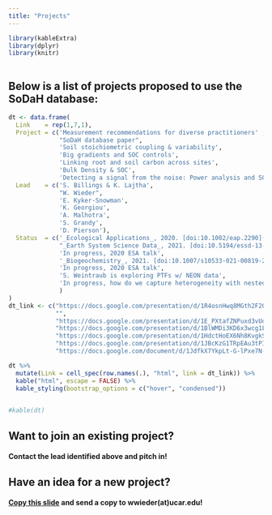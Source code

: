 ```yaml
---
title: "Projects"
---
```

```r
library(kableExtra)
library(dplyr)
library(knitr)
            
```

## Below is a list of projects proposed to use the SoDaH database:  

```r
dt <- data.frame(
  Link    = rep(1,7,1),
  Project = c('Measurement recommendations for diverse practitioners' ,
              "SoDaH database paper",
              'Soil stoichiometric coupling & variability',
              'Big gradients and SOC controls', 
              'Linking root and soil carbon across sites',
              'Bulk Density & SOC', 
              'Detecting a signal from the noise: Power analysis and SOC variability'),
  Lead    = c('S. Billings & K. Lajtha',
              "W. Wieder", 
              'E. Kyker-Snowman',
              'K. Georgiou', 
              'A. Malhotra',
              'S. Grandy', 
              'D. Pierson'),
  Status  = c('_Ecological Applications_, 2020. [doi:10.1002/eap.2290](https://esajournals.onlinelibrary.wiley.com/doi/10.1002/eap.2290)', 
              "_Earth System Science Data_, 2021. [doi:10.5194/essd-13-1843-2021](https://essd.copernicus.org/articles/13/1843/2021/essd-13-1843-2021.pdf)", 
              'In progress, 2020 ESA talk',
              '_Biogeochemistry_, 2021. [doi:10.1007/s10533-021-00819-2](https://link.springer.com/article/10.1007/s10533-021-00819-2).', 
              'In progress, 2020 ESA talk',
              'S. Weintraub is exploring PTFs w/ NEON data', 
              'In progress, how do we capture heterogeneity with nested design?'
              )
)
dt_link <- c("https://docs.google.com/presentation/d/1R4osnHwq8MGth2F2OKbfX4OsG7G2jvYw7oq8JSPDXJc/edit?usp=sharing",
             "",
             "https://docs.google.com/presentation/d/1E_PXtafZNPuxd3vUdz4fBon1JKY7uyhgHquqwyDAMdQ/edit?usp=sharing",
             "https://docs.google.com/presentation/d/1BlWMDi3KD6x3wcg1LtHeMIde6IkR5QsornIPU6mhyFo/edit?usp=sharing",
             "https://docs.google.com/presentation/d/1HdctHoEX6Nh8KvgkS4uS6Ss6I3sa0izC9-nXgt_l_Oo/edit?usp=sharing",
             "https://docs.google.com/presentation/d/1JBcKzG1TRpEAu3tPIfjqy7jvJIOusw0paH4FtfBP0lA/edit?usp=sharing",
             "https://docs.google.com/document/d/1JdfkX7YkpLt-G-lPxe7N-FZ9rsNybKPbhmpfb-mxAcc/edit?usp=sharing")

dt %>% 
  mutate(Link = cell_spec(row.names(.), "html", link = dt_link)) %>%
  kable("html", escape = FALSE) %>%
  kable_styling(bootstrap_options = c("hover", "condensed")) 

            
#kable(dt)
```

## Want to join an existing project?
#### Contact the lead identified above and pitch in!  

## Have an idea for a new project?  
#### [Copy this slide](https://docs.google.com/presentation/d/1ozAdynewJ8lZcKTELxbXJPBeId1jKp9QsBk7WXIOu-Y/edit?usp=sharing) and send a copy to wwieder(at)ucar.edu!